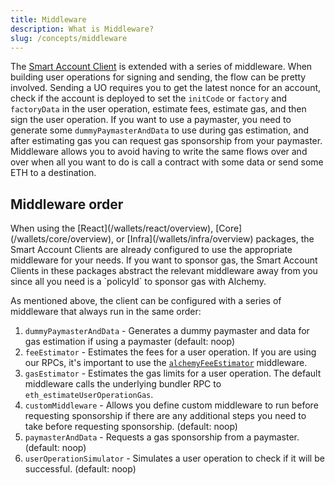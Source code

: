 ```yaml
---
title: Middleware
description: What is Middleware?
slug: /concepts/middleware
---
```




The [Smart Account Client](/wallets/concepts/smart-account-client) is extended with a series of middleware. When building user operations for signing and sending, the flow can be pretty involved.
Sending a UO requires you to get the latest nonce for an account, check if the account is deployed to set the `initCode` or `factory` and `factoryData` in the user operation, estimate fees, estimate gas, and then sign the user operation.
If you want to use a paymaster, you need to generate some `dummyPaymasterAndData` to use during gas estimation, and after estimating gas you can request gas sponsorship from your paymaster.
Middleware allows you to avoid having to write the same flows over and over when all you want to do is call a contract with some data or send some ETH to a destination.

## Middleware order

<Tip>
  When using the [React](/wallets/react/overview),
  [Core](/wallets/core/overview), or [Infra](/wallets/infra/overview) packages,
  the Smart Account Clients are already configured to use the appropriate
  middleware for your needs. If you want to sponsor gas, the Smart Account
  Clients in these packages abstract the relevant middleware away from you since
  all you need is a `policyId` to sponsor gas with Alchemy.
</Tip>

As mentioned above, the client can be configured with a series of middleware that always run in the same order:

1. `dummyPaymasterAndData` - Generates a dummy paymaster and data for gas estimation if using a paymaster (default: noop)
2. `feeEstimator` - Estimates the fees for a user operation. If you are using our RPCs, it's important to use the [`alchemyFeeEstimator`](/wallets/reference/account-kit/infra/functions/alchemyFeeEstimator) middleware.
3. `gasEstimator` - Estimates the gas limits for a user operation. The default middleware calls the underlying bundler RPC to `eth_estimateUserOperationGas`.
4. `customMiddleware` - Allows you define custom middleware to run before requesting sponsorship if there are any additional steps you need to take before requesting sponsorship. (default: noop)
5. `paymasterAndData` - Requests a gas sponsorship from a paymaster. (default: noop)
6. `userOperationSimulator` - Simulates a user operation to check if it will be successful. (default: noop)
